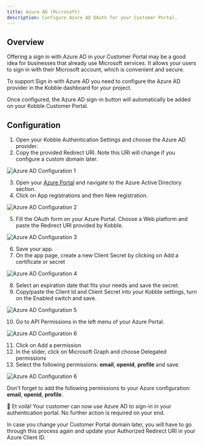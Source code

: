 ```yaml
---
title: Azure AD (Microsoft)
description: Configure Azure AD OAuth for your Customer Portal.
---
```



## Overview

Offering a sign in with Azure AD in your Customer Portal may be a good idea for businesses that already use Microsoft services. It allows your users to sign in with their Microsoft account, which is convenient and secure.

To support Sign in with Azure AD you need to configure the Azure AD provider in the Kobble dashboard for your project.

Once configured, the Azure AD sign-in button will automatically be added on your Kobble Customer Portal.

## Configuration

1. Open your Kobble Authentication Settings and choose the Azure AD provider.
2. Copy the provided Redirect URI. Note this URI will change if you configure a custom domain later.

![Azure AD Configuration 1](/images/settings/auth/azure-ad-configuration-1.png)

3. Open your [Azure Portal](https://portal.azure.com/) and navigate to the Azure Active Directory section.
4. Click on App registrations and then New registration.

![Azure AD Configuration 2](/images/settings/auth/azure-ad-configuration-2.png)

5. Fill the OAuth form on your Azure Portal. Choose a Web platform and paste the Redirect URI provided by Kobble.

![Azure AD Configuration 3](/images/settings/auth/azure-ad-configuration-3.png)

6. Save your app.
7. On the app page, create a new Client Secret by clicking on Add a certificate or secret

![Azure AD Configuration 4](/images/settings/auth/azure-ad-configuration-4.png)

8. Select an expiration date that fits your needs and save the secret.
9. Copy/paste the Client Id and Client Secret into your Kobble settings, turn on the Enabled switch and save.

![Azure AD Configuration 5](/images/settings/auth/azure-ad-configuration-5.png)


10. Go to API Permissions in the left menu of your Azure Portal.

![Azure AD Configuration 6](/images/settings/auth/azure-ad-configuration-6.png)

11. Click on Add a permission
12. In the slider, click on Microsoft Graph and choose Delegated permissions
13. Select the following permissions: **email**, **openid**, **profile** and save.

![Azure AD Configuration 6](/images/settings/auth/azure-ad-configuration-7.png)


<Warning>Don't forget to add the following permissions to your Azure configuration: **email**, **openid**, **profile**.</Warning>


🎉 Et voilà! Your customer can now use Azure AD to sign-in in your authentication portal. No further action is required on your end.



<Warning>In case you change your Customer Portal domain later, you will have to go through this process again and update your Authorized Redirect URI in your Azure Client ID.</Warning>

